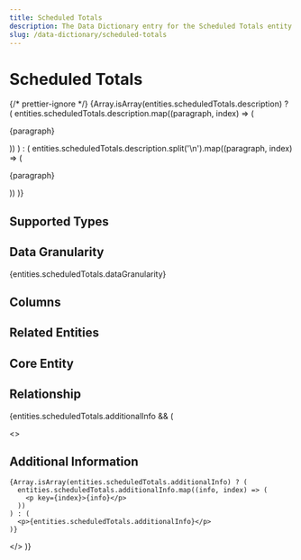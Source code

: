 ```yaml
---
title: Scheduled Totals
description: The Data Dictionary entry for the Scheduled Totals entity
slug: /data-dictionary/scheduled-totals
---
```



# Scheduled Totals

{/* prettier-ignore */}
{Array.isArray(entities.scheduledTotals.description) ? (
  entities.scheduledTotals.description.map((paragraph, index) => (
    <p key={index}>{paragraph}</p>
))
) : (
entities.scheduledTotals.description.split('\n').map((paragraph, index) => (

<p key={index}>{paragraph}</p>
)) )}

## Supported Types

<SupportedTypesTable supportedTypes={entities.scheduledTotals.supportedTypes} />

## Data Granularity

{entities.scheduledTotals.dataGranularity}

## Columns

<ColumnsTable columns={entities.scheduledTotals.columns} />

## Related Entities

<RelatedEntitiesList relatedEntities={entities.scheduledTotals.relatedEntities} />

## Core Entity

<CoreEntityTable coreEntities={entities.scheduledTotals.coreEntity} />

## Relationship

<RelationshipTable
  relationship={entities.scheduledTotals.relationship}
  simple={true}
/>

{entities.scheduledTotals.additionalInfo && (

  <>
    <h2>Additional Information</h2>

    {Array.isArray(entities.scheduledTotals.additionalInfo) ? (
      entities.scheduledTotals.additionalInfo.map((info, index) => (
        <p key={index}>{info}</p>
      ))
    ) : (
      <p>{entities.scheduledTotals.additionalInfo}</p>
    )}

  </>
)}
